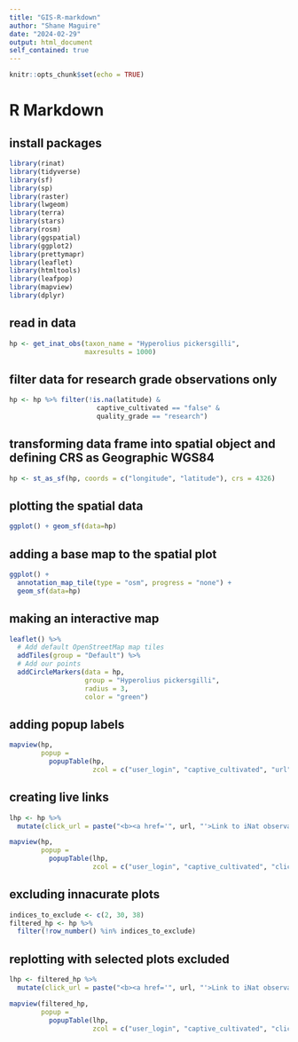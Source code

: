 ```yaml
---
title: "GIS-R-markdown"
author: "Shane Maguire"
date: "2024-02-29"
output: html_document
self_contained: true
---
```


```r
knitr::opts_chunk$set(echo = TRUE)
```

# R Markdown
## install packages
```r
library(rinat)
library(tidyverse)
library(sf)
library(sp)
library(raster)
library(lwgeom)
library(terra)
library(stars)
library(rosm)
library(ggspatial)
library(ggplot2)
library(prettymapr)
library(leaflet)
library(htmltools)
library(leafpop)
library(mapview)
library(dplyr)
```

## read in data
```R
hp <- get_inat_obs(taxon_name = "Hyperolius pickersgilli",
                   maxresults = 1000)
```

## filter data for research grade observations only
```R
hp <- hp %>% filter(!is.na(latitude) &
                      captive_cultivated == "false" &
                      quality_grade == "research")
```

## transforming data frame into spatial object and defining CRS as Geographic WGS84
```R
hp <- st_as_sf(hp, coords = c("longitude", "latitude"), crs = 4326)
```

## plotting the spatial data
```R
ggplot() + geom_sf(data=hp)
```

## adding a base map to the spatial plot
```R
ggplot() + 
  annotation_map_tile(type = "osm", progress = "none") + 
  geom_sf(data=hp)
```

## making an interactive map
```R
leaflet() %>%
  # Add default OpenStreetMap map tiles
  addTiles(group = "Default") %>%  
  # Add our points
  addCircleMarkers(data = hp,
                   group = "Hyperolius pickersgilli",
                   radius = 3, 
                   color = "green") 
```

## adding popup labels 
```R
mapview(hp, 
        popup = 
          popupTable(hp,
                     zcol = c("user_login", "captive_cultivated", "url")))
```

## creating live links
```R
lhp <- hp %>%
  mutate(click_url = paste("<b><a href='", url, "'>Link to iNat observation</a></b>"))

mapview(hp, 
        popup = 
          popupTable(lhp,
                     zcol = c("user_login", "captive_cultivated", "click_url")))
```

## excluding innacurate plots 
```R
indices_to_exclude <- c(2, 30, 38)
filtered_hp <- hp %>%
  filter(!row_number() %in% indices_to_exclude)
```

## replotting with selected plots excluded
```R
lhp <- filtered_hp %>%
  mutate(click_url = paste("<b><a href='", url, "'>Link to iNat observation</a></b>"))

mapview(filtered_hp, 
        popup = 
          popupTable(lhp,
                     zcol = c("user_login", "captive_cultivated", "click_url")))
```
